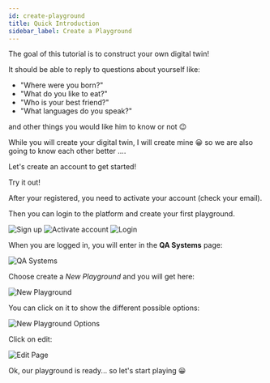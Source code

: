 ```yaml
---
id: create-playground
title: Quick Introduction
sidebar_label: Create a Playground
---
```




The goal of this tutorial is to construct your own digital twin!

It should be able to reply to questions about yourself like: 
* "Where were you born?"
* "What do you like to eat?"
* "Who is your best friend?"
* "What languages do you speak?"

and other things you would like him to know or not 😉

While you will create your digital twin, I will create mine 😀 so we are also going to know each other better ....

Let's create an account to get started!

<div style={{ display: 'flex', justifyContent: 'center', marginBottom: '20px' }}>
    <Link
        to='https://app.qanswer.ai'
        className="button button--primary button--lg"
    >
        Try it out!
    </Link>
</div>

After your registered, you need to activate your account (check your email).

Then you can login to the platform and create your first playground.

<Tabs>
  <TabItem value='1' label='Register' default>
    <Image src='/img/newUI/register.png' alt='Sign up'/>
  </TabItem>

  <TabItem value='2' label='Activation' default>
    <Image src='/img/newUI/activate-account.png' alt='Activate account'/>
  </TabItem>

  <TabItem value="3" label="Login">
    <Image src='/img/newUI/login.png' alt='Login'/>
  </TabItem>
</Tabs>

When you are logged in, you will enter in the <b>QA Systems</b> page:

<Image src='/img/newUI/qa-systems-empty.png' alt='QA Systems'/>
 

Choose create a <i> New Playground</i> and you will get here:

<Image src='/img/newUI/new-playground.png' alt='New Playground'/>

You can click on it to show the different possible options:

<Image src='/img/newUI/playground-show-edit-button.png' alt='New Playground Options'/>

Click on edit:

<Image src='/img/newUI/edit-page.png' alt='Edit Page'/>


Ok, our playground is ready... so let's start playing 😀
